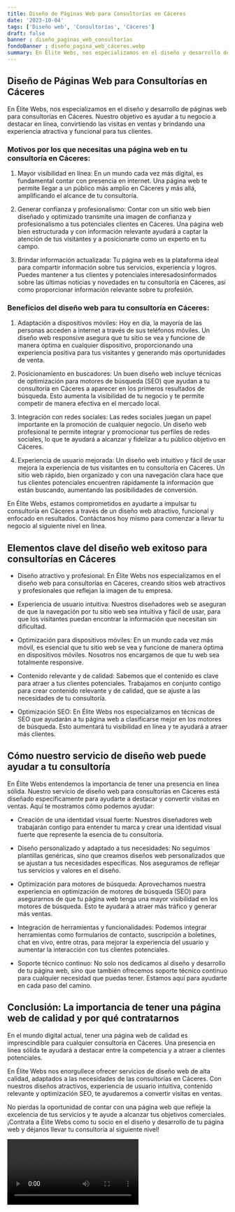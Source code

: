 ```yaml
---
title: Diseño de Páginas Web para Consultorías en Cáceres
date: '2023-10-04'
tags: ['Diseño web', 'Consultorías', 'Cáceres']
draft: false
banner : diseño_paginas_web_consultorías
fondoBanner : diseño_pagina_web_cáceres.webp
summary: En Élite Webs, nos especializamos en el diseño y desarrollo de páginas web para consultorías en Cáceres. Nuestro objetivo es ayudar a tu negocio a destacar en línea, convirtiendo las visitas en ventas y brindando una experiencia atractiva y funcional para tus clientes.
---
```


## Diseño de Páginas Web para Consultorías en Cáceres

En Élite Webs, nos especializamos en el diseño y desarrollo de páginas web para consultorías en Cáceres. Nuestro objetivo es ayudar a tu negocio a destacar en línea, convirtiendo las visitas en ventas y brindando una experiencia atractiva y funcional para tus clientes.

### Motivos por los que necesitas una página web en tu consultoría en Cáceres:

1. Mayor visibilidad en línea: En un mundo cada vez más digital, es fundamental contar con presencia en internet. Una página web te permite llegar a un público más amplio en Cáceres y más allá, amplificando el alcance de tu consultoría.

2. Generar confianza y profesionalismo: Contar con un sitio web bien diseñado y optimizado transmite una imagen de confianza y profesionalismo a tus potenciales clientes en Cáceres. Una página web bien estructurada y con información relevante ayudará a captar la atención de tus visitantes y a posicionarte como un experto en tu campo.

3. Brindar información actualizada: Tu página web es la plataforma ideal para compartir información sobre tus servicios, experiencia y logros. Puedes mantener a tus clientes y potenciales interesados ​​informados sobre las últimas noticias y novedades en tu consultoría en Cáceres, así como proporcionar información relevante sobre tu profesión.

### Beneficios del diseño web para tu consultoría en Cáceres:

1. Adaptación a dispositivos móviles: Hoy en día, la mayoría de las personas acceden a internet a través de sus teléfonos móviles. Un diseño web responsive asegura que tu sitio se vea y funcione de manera óptima en cualquier dispositivo, proporcionando una experiencia positiva para tus visitantes y generando más oportunidades de venta.

2. Posicionamiento en buscadores: Un buen diseño web incluye técnicas de optimización para motores de búsqueda (SEO) que ayudan a tu consultoría en Cáceres a aparecer en los primeros resultados de búsqueda. Esto aumenta la visibilidad de tu negocio y te permite competir de manera efectiva en el mercado local.

3. Integración con redes sociales: Las redes sociales juegan un papel importante en la promoción de cualquier negocio. Un diseño web profesional te permite integrar y promocionar tus perfiles de redes sociales, lo que te ayudará a alcanzar y fidelizar a tu público objetivo en Cáceres.

4. Experiencia de usuario mejorada: Un diseño web intuitivo y fácil de usar mejora la experiencia de tus visitantes en tu consultoría en Cáceres. Un sitio web rápido, bien organizado y con una navegación clara hace que tus clientes potenciales encuentren rápidamente la información que están buscando, aumentando las posibilidades de conversión.

En Élite Webs, estamos comprometidos en ayudarte a impulsar tu consultoría en Cáceres a través de un diseño web atractivo, funcional y enfocado en resultados. Contáctanos hoy mismo para comenzar a llevar tu negocio al siguiente nivel en línea.

<GifSeo />

<Cta />

## Elementos clave del diseño web exitoso para consultorías en Cáceres

- Diseño atractivo y profesional: En Élite Webs nos especializamos en el diseño web para consultorías en Cáceres, creando sitios web atractivos y profesionales que reflejan la imagen de tu empresa.

- Experiencia de usuario intuitiva: Nuestros diseñadores web se aseguran de que la navegación por tu sitio web sea intuitiva y fácil de usar, para que los visitantes puedan encontrar la información que necesitan sin dificultad.

- Optimización para dispositivos móviles: En un mundo cada vez más móvil, es esencial que tu sitio web se vea y funcione de manera óptima en dispositivos móviles. Nosotros nos encargamos de que tu web sea totalmente responsive.

- Contenido relevante y de calidad: Sabemos que el contenido es clave para atraer a tus clientes potenciales. Trabajamos en conjunto contigo para crear contenido relevante y de calidad, que se ajuste a las necesidades de tu consultoría.

- Optimización SEO: En Élite Webs nos especializamos en técnicas de SEO que ayudarán a tu página web a clasificarse mejor en los motores de búsqueda. Esto aumentará tu visibilidad en línea y te ayudará a atraer más clientes.

## Cómo nuestro servicio de diseño web puede ayudar a tu consultoría

En Élite Webs entendemos la importancia de tener una presencia en línea sólida. Nuestro servicio de diseño web para consultorías en Cáceres está diseñado específicamente para ayudarte a destacar y convertir visitas en ventas. Aquí te mostramos cómo podemos ayudar:

- Creación de una identidad visual fuerte: Nuestros diseñadores web trabajarán contigo para entender tu marca y crear una identidad visual fuerte que represente la esencia de tu consultoría.

- Diseño personalizado y adaptado a tus necesidades: No seguimos plantillas genéricas, sino que creamos diseños web personalizados que se ajustan a tus necesidades específicas. Nos aseguramos de reflejar tus servicios y valores en el diseño.

- Optimización para motores de búsqueda: Aprovechamos nuestra experiencia en optimización de motores de búsqueda (SEO) para asegurarnos de que tu página web tenga una mayor visibilidad en los motores de búsqueda. Esto te ayudará a atraer más tráfico y generar más ventas.

- Integración de herramientas y funcionalidades: Podemos integrar herramientas como formularios de contacto, suscripción a boletines, chat en vivo, entre otras, para mejorar la experiencia del usuario y aumentar la interacción con tus clientes potenciales.

- Soporte técnico continuo: No solo nos dedicamos al diseño y desarrollo de tu página web, sino que también ofrecemos soporte técnico continuo para cualquier necesidad que puedas tener. Estamos aquí para ayudarte en cada paso del camino.

## Conclusión: La importancia de tener una página web de calidad y por qué contratarnos

En el mundo digital actual, tener una página web de calidad es imprescindible para cualquier consultoría en Cáceres. Una presencia en línea sólida te ayudará a destacar entre la competencia y a atraer a clientes potenciales.

En Élite Webs nos enorgullece ofrecer servicios de diseño web de alta calidad, adaptados a las necesidades de las consultorías en Cáceres. Con nuestros diseños atractivos, experiencia de usuario intuitiva, contenido relevante y optimización SEO, te ayudaremos a convertir visitas en ventas.

No pierdas la oportunidad de contar con una página web que refleje la excelencia de tus servicios y te ayude a alcanzar tus objetivos comerciales. ¡Contrata a Élite Webs como tu socio en el diseño y desarrollo de tu página web y déjanos llevar tu consultoría al siguiente nivel!

<Video />

<CtaBot job='Consultorías' city='Cáceres'/>

<Gmaps query='Cáceres+españa+maps' />